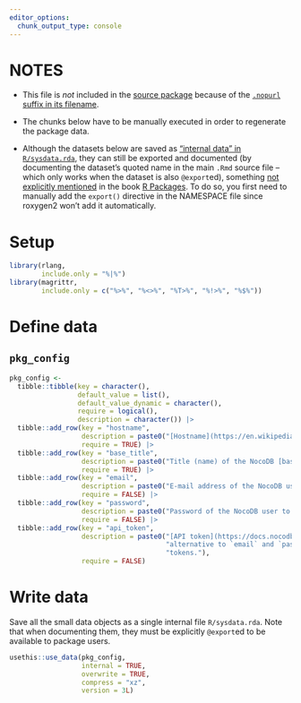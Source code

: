 ```yaml
---
editor_options:
  chunk_output_type: console
---
```


# NOTES

-   This file is *not* included in the [source package](https://r-pkgs.org/structure.html#sec-source-package) because of the [`.nopurl` suffix in its
    filename](https://pkgpurl.rpkg.dev/reference/purl_rmd.html#-rmd-files-excluded-from-purling).

-   The chunks below have to be manually executed in order to regenerate the package data.

-   Although the datasets below are saved as ["internal data" in `R/sysdata.rda`](https://r-pkgs.org/data.html#sec-data-sysdata), they can still be exported and
    documented (by documenting the dataset's quoted name in the main `.Rmd` source file -- which only works when the dataset is also `@export`ed), something
    [not explicitly mentioned](https://coolbutuseless.github.io/2018/12/10/r-packages-internal-and-external-data/) in the book [R
    Packages](https://r-pkgs.org/data.html#sec-data-data). To do so, you first need to manually add the `export()` directive in the NAMESPACE file since
    roxygen2 won't add it automatically.

# Setup

```r
library(rlang,
        include.only = "%|%")
library(magrittr,
        include.only = c("%>%", "%<>%", "%T>%", "%!>%", "%$%"))
```

# Define data

## `pkg_config`

```r
pkg_config <-
  tibble::tibble(key = character(),
                 default_value = list(),
                 default_value_dynamic = character(),
                 require = logical(),
                 description = character()) |>
  tibble::add_row(key = "hostname",
                  description = paste0("[Hostname](https://en.wikipedia.org/wiki/Hostname) of the NocoDB server to work with."),
                  require = TRUE) |>
  tibble::add_row(key = "base_title",
                  description = paste0("Title (name) of the NocoDB [base](https://docs.nocodb.com/category/bases) to work with."),
                  require = TRUE) |>
  tibble::add_row(key = "email",
                  description = paste0("E-mail address of the NocoDB user to authenticate with."),
                  require = FALSE) |>
  tibble::add_row(key = "password",
                  description = paste0("Password of the NocoDB user to authenticate with."),
                  require = FALSE) |>
  tibble::add_row(key = "api_token",
                  description = paste0("[API token](https://docs.nocodb.com/account-settings/api-tokens/) belonging to the NocoDB user to work with. An ",
                                       "alternative to `email` and `password`. Note that not all of NocoDB's API endpoints support authentication via API ",
                                       "tokens."),
                  require = FALSE)
```

# Write data

Save all the small data objects as a single internal file `R/sysdata.rda`. Note that when documenting them, they must be explicitly `@export`ed to be available
to package users.

```r
usethis::use_data(pkg_config,
                  internal = TRUE,
                  overwrite = TRUE,
                  compress = "xz",
                  version = 3L)
```
